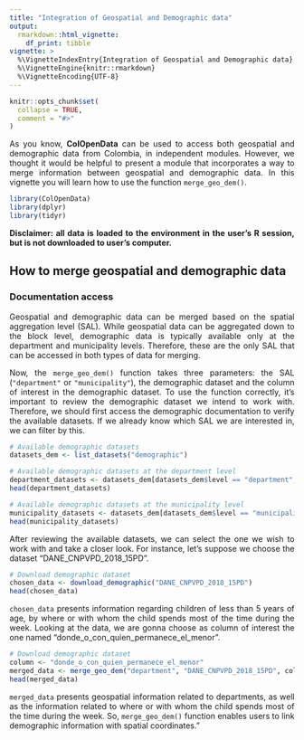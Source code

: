 ```yaml
---
title: "Integration of Geospatial and Demographic data"
output: 
  rmarkdown::html_vignette:
    df_print: tibble
vignette: >
  %\VignetteIndexEntry{Integration of Geospatial and Demographic data}
  %\VignetteEngine{knitr::rmarkdown}
  %\VignetteEncoding{UTF-8}
---
```


```r
knitr::opts_chunk$set(
  collapse = TRUE,
  comment = "#>"
)
```

::: {style="text-align: justify;"}
As you know, **ColOpenData** can be used to access both geospatial and demographic data from Colombia, in independent modules. However, we thought it would be helpful to present a module that incorporates a way to merge information between geospatial and demographic data. In this vignette you will learn how to use the function `merge_geo_dem()`.
:::

```r
library(ColOpenData)
library(dplyr)
library(tidyr)
```

::: {style="text-align: justify;"}
**Disclaimer: all data is loaded to the environment in the user's R session, but is not downloaded to user's computer.**
:::

## How to merge geospatial and demographic data

### Documentation access

::: {style="text-align: justify;"}
Geospatial and demographic data can be merged based on the spatial aggregation level (SAL). While geospatial data can be aggregated down to the block level, demographic data is typically available only at the department and municipality levels. Therefore, these are the only SAL that can be accessed in both types of data for merging.

Now, the `merge_geo_dem()` function takes three parameters: the SAL (`"department"` or `"municipality"`), the demographic dataset and the column of interest in the demographic dataset. To use the function correctly, it's important to review the demographic dataset we intend to work with. Therefore, we should first access the demographic documentation to verify the available datasets. If we already know which SAL we are interested in, we can filter by this.
:::
```r
# Available demographic datasets
datasets_dem <- list_datasets("demographic")

# Available demographic datasets at the department level
department_datasets <- datasets_dem[datasets_dem$level == "department", ]
head(department_datasets)

# Available demographic datasets at the municipality level
municipality_datasets <- datasets_dem[datasets_dem$level == "municipality", ]
head(municipality_datasets)
```
::: {style="text-align: justify;"}
After reviewing the available datasets, we can select the one we wish to work with and take a closer look. For instance, let's suppose we choose the dataset "DANE_CNPVPD_2018_15PD".
:::
```r
# Download demographic dataset
chosen_data <- download_demographic("DANE_CNPVPD_2018_15PD")
head(chosen_data)
```
::: {style="text-align: justify;"}
`chosen_data` presents information regarding children of less than 5 years of age, by where or with whom the child spends most of the time during the week. Looking at the data, we are gonna choose as column of interest the one named "donde_o_con_quien_permanece_el_menor".
:::
```r
# Download demographic dataset
column <- "donde_o_con_quien_permanece_el_menor"
merged_data <- merge_geo_dem("department", "DANE_CNPVPD_2018_15PD", column)
head(merged_data)
```
::: {style="text-align: justify;"}
`merged_data` presents geospatial information related to departments, as well as the information related to where or with whom the child spends most of the time during the week. So, `merge_geo_dem()` function enables users to link demographic information with spatial coordinates."
:::
